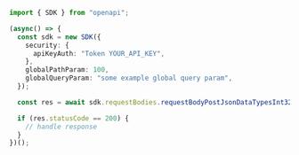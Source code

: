 ```typescript showLineNumbers copy filename="Request Body Post Json Data Types Int32 usage example"
import { SDK } from "openapi";

(async() => {
  const sdk = new SDK({
    security: {
      apiKeyAuth: "Token YOUR_API_KEY",
    },
    globalPathParam: 100,
    globalQueryParam: "some example global query param",
  });

  const res = await sdk.requestBodies.requestBodyPostJsonDataTypesInt32(475289);

  if (res.statusCode == 200) {
    // handle response
  }
})();
```
